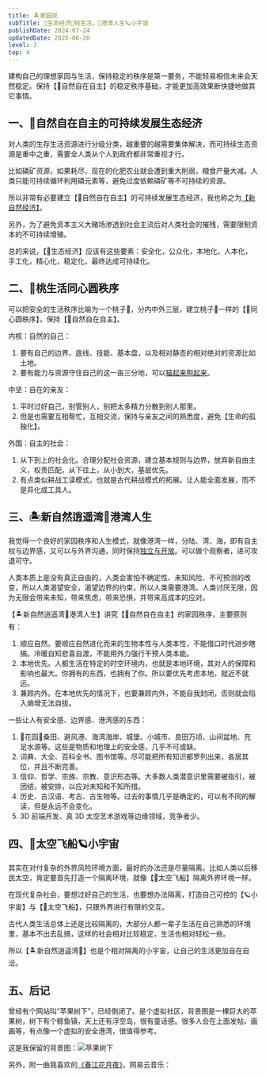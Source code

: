 ```yaml
---
title: 🏝️家园观
subTitle: 🌳生态经济🍑桃生活，🌅港湾人生🪐小宇宙
publishDate: 2024-07-24
updatedDate: 2025-06-20
level: 3
top: 4
---
```


建构自己的理想家园与生活，保持稳定的秩序是第一要务，不能轻易相信未来会天然稳定。保持【🌳自然自在自主】的稳定秩序基础，才能更加高效果断快捷地做其它事情。

## 一、🌳自然自在自主的可持续发展生态经济

对人类的生存生活资源进行分级分类，越重要的越需要集体解决，而可持续生态资源是重中之重，需要全人类从个人到政府都非常重视才行。

比如磷矿资源，如果耗尽，现在的化肥农业就会遭到重大削弱，粮食产量大减。人类只能可持续循环利用磷元素等，避免过度依赖磷矿等不可持续的资源。

所以非常有必要建立【🌳自然自在自主】的可持续发展生态经济，我也称之为[【新自然经济】](/xyy/20241008-新自然经济)。

另外，为了避免资本主义大赌场渗透到社会主流后对人类社会的摧残，需要限制资本的不可持续增殖。

总的来说，【🌳生态经济】应该有这些要素：安全化，公众化，本地化，人本化，手工化，精心化，稳定化，最终达成可持续化。

## 二、🍑桃生活同心圆秩序

可以把安全的生活秩序比喻为一个桃子🍑，分内中外三层，建立桃子🍑一样的【🍑同心圆秩序】，保持【🌳自然自在自主】。

内核：自然的自己：

1. 要有自己的边界、底线、技能、基本盘，以及相对静态的相对绝对的资源比如土地。
2. 要有能力与资源守住自己的这一亩三分地，可以[猫起来狗起来](/xyy/20240724c)。

中坚：自在的亲友：

1. 平时过好自己，别管别人，别把太多精力分散到别人那里。
2. 但是也需要互相帮忙，互相交流，保持与亲友之间的熟悉度，避免【生命的孤独化】。

外围：自主的社会：

1. 从下到上的社会化。合理分配社会资源，建立基本规则与边界，放弃新自由主义，权责匹配，从下往上，从小到大，基层优先。
2. 有点类似耕战工读模式，也就是古代耕战模式的拓展。让人能全面发展，而不是异化成工具人。

## 三、🏝️新自然逍遥湾🌅港湾人生

我觉得一个良好的家园秩序和人生模式，就像港湾一样，分陆、湾、海，即有自主权与边界感，又可以与外界沟通，同时保持[独立与开放](/xyy/20240716b)。可以做个观察者，进可攻退可守。

人类本质上是没有真正自由的，人类会害怕不确定性、未知风险、不可预测的改变，所以人类渴望安全，渴望边界的约束，所以人类需要港湾。人类讨厌无限，因为无限会带来未知，带来焦虑，带来恐惧，并带来高成本的应对。

【🏝️新自然逍遥湾🌅港湾人生】讲究【🌳自然自在自主】的家园秩序，主要原则有：

1. 顺应自然。要顺应自然进化而来的生物本性与人类本性，不能借口时代进步瞎搞。冷暖自知悲喜自渡，不能用外力强行干预人类本能。
2. 本地优先。人都生活在特定的时空环境内，也就是本地环境，其对人的保障和影响也最大。你拥有的东西，也拥有了你。所以要优先考虑本地，就近不就远。
3. 兼顾内外。在本地优先的情况下，也要兼顾内外，不能自我封闭，否则就会陷入熵增无法自拔。

一些让人有安全感、边界感、港湾感的东西：

1. 🌸花园🌳桑田、避风港、海湾海岸、城堡、小城市、良田万顷、山间盆地、充足水源等。这些是物质和地理上的安全感，几乎不可或缺。
2. 词典、大全、百科全书、图书馆等。尽可能把所有知识都罗列出来，各居其位，并且不断完善。
3. 信仰、哲学、宗族、宗教、意识形态等。大多数人类潜意识里需要被指引，被团结，被安排，以应对未知和不知所措。
4. 历史、古汉语、考古、古生物等。过去的事情几乎是确定的，可以有不同的解读，但是永远不会变化。
5. 3D 前端开发、真 3D 太空艺术游戏等边缘领域，竞争者少。

## 四、🚀太空飞船🪐小宇宙

其实在对付复杂的外界风险环境方面，最好的办法还是尽量隔离。比如人类以后移民太空，肯定要首先打造一个隔离环境，就像【🚀太空飞船】隔离外界环境一样。

在现代复杂社会，要想过好自己的生活，也要想办法隔离，打造自己可控的【🪐小宇宙】与【🚀太空飞船】，只跟外界进行有限的交互。

古代人类生活总体上还是比较隔离的，大部分人都一辈子生活在自己熟悉的环境里，基本不出去乱搞，这样的社会相对比较稳定，生活也相对轻松一些。

所以【🏝️新自然逍遥湾🌅】也是个相对隔离的小宇宙，让自己的生活更加自在自洽。

## 五、后记

曾经有个网站叫“苹果树下”，已经倒闭了。是个虚拟社区，背景图是一棵巨大的苹果树，树下有个鲸鱼镇，天上还有浮空岛，很有童话感。很多人会在上面发帖、画画等，有点像一个虚拟的安全港湾，很值得参考。

这是我保留的背景图：![苹果树下](/images/shuxia.jpg)

另外，附一曲我喜欢的[《春江花月夜》](/audios/春江花月夜-古筝.mp3)，网易云音乐：

<MusicPlayer netease={5273867} />
